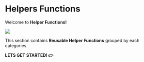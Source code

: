 # Helpers Functions

Welcome to **Helper Functions!**

[![](/helpers.png)](/#)

This section contains **Reusable Helper Functions**
grouped by each categories.

**LETS GET STARTED! 👉**